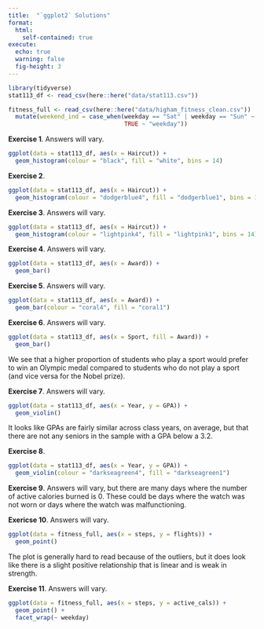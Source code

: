 ```yaml
---
title:  "`ggplot2` Solutions"
format: 
  html:
    self-contained: true
execute:
  echo: true
  warning: false
  fig-height: 3
---
```


```r
library(tidyverse)
stat113_df <- read_csv(here::here("data/stat113.csv"))

fitness_full <- read_csv(here::here("data/higham_fitness_clean.csv")) |>
  mutate(weekend_ind = case_when(weekday == "Sat" | weekday == "Sun" ~ "weekend",
                                 TRUE ~ "weekday"))
```

__Exercise 1__. Answers will vary.

```r
ggplot(data = stat113_df, aes(x = Haircut)) +
  geom_histogram(colour = "black", fill = "white", bins = 14)
```

__Exercise 2__. 

```r
ggplot(data = stat113_df, aes(x = Haircut)) +
  geom_histogram(colour = "dodgerblue4", fill = "dodgerblue1", bins = 14)
```

__Exercise 3__. Answers will vary.

```r
ggplot(data = stat113_df, aes(x = Haircut)) +
  geom_histogram(colour = "lightpink4", fill = "lightpink1", bins = 14)
```

__Exercise 4__. Answers will vary.

```r
ggplot(data = stat113_df, aes(x = Award)) +
  geom_bar()
```

__Exercise 5__. Answers will vary.

```r
ggplot(data = stat113_df, aes(x = Award)) +
  geom_bar(colour = "coral4", fill = "coral1")
```

__Exercise 6__. Answers will vary.

```r
ggplot(data = stat113_df, aes(x = Sport, fill = Award)) +
  geom_bar() 
```

We see that a higher proportion of students who play a sport would prefer to win an Olympic medal compared to students who do not play a sport (and vice versa for the Nobel prize).

__Exercise 7__. Answers will vary.

```r
ggplot(data = stat113_df, aes(x = Year, y = GPA)) +
  geom_violin()
```

It looks like GPAs are fairly similar across class years, on average, but that there are not any seniors in the sample with a GPA below a 3.2.

__Exercise 8__. 

```r
ggplot(data = stat113_df, aes(x = Year, y = GPA)) +
  geom_violin(colour = "darkseagreen4", fill = "darkseagreen1")
```

__Exercise 9__. Answers will vary, but there are many days where the number of active calories burned is 0. These could be days where the watch was not worn or days where the watch was malfunctioning.

__Exericse 10__. Answers will vary.

```r
ggplot(data = fitness_full, aes(x = steps, y = flights)) +
  geom_point()
```

The plot is generally hard to read because of the outliers, but it does look like there is a slight positive relationship that is linear and is weak in strength.

__Exercise 11__. Answers will vary.

```r
ggplot(data = fitness_full, aes(x = steps, y = active_cals)) +
  geom_point() +
  facet_wrap(~ weekday)
```

